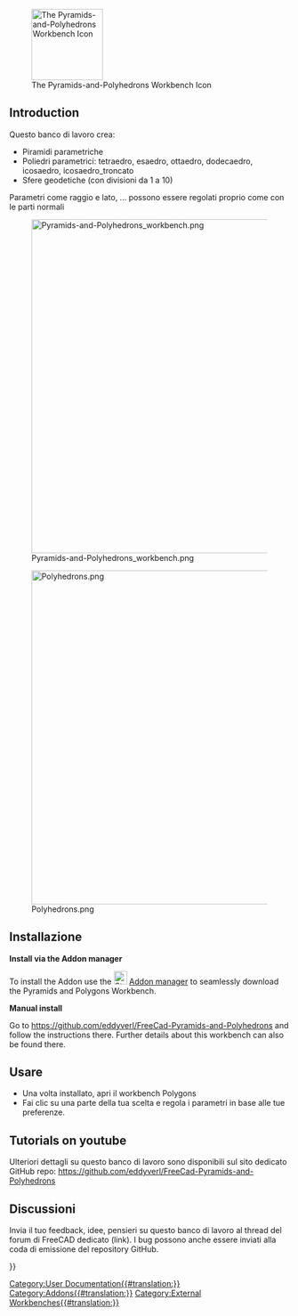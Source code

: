 <languages/>

[[Image:Pyramids-and-Polyhedrons_workbench_icon.svg|thumb|128px|The Pyramids-and-Polyhedrons Workbench Icon]]

{{TOCright}}

== Introduction ==

Questo banco di lavoro crea:
* Piramidi parametriche
* Poliedri parametrici: tetraedro, esaedro, ottaedro, dodecaedro, icosaedro, icosaedro_troncato
* Sfere geodetiche (con divisioni da 1 a 10)

<div class="mw-translate-fuzzy">
Parametri come raggio e lato, ... possono essere regolati proprio come con le parti normali
</div>

[[Image:Pyramids-and-Polyhedrons_workbench.png|600px]]

[[Image:Polyhedrons.png|600px]]

== Installazione ==

<b>Install via the Addon manager</b>

To install the Addon use the [[Image:Std_AddonMgr.svg|24px]] [[Std_AddonMgr|Addon manager]] to seamlessly download the Pyramids and Polygons Workbench.

<b>Manual install</b>

Go to https://github.com/eddyverl/FreeCad-Pyramids-and-Polyhedrons and follow the instructions there. Further details about this workbench can also be found there.

== Usare ==

<div class="mw-translate-fuzzy">
* Una volta installato, apri il workbench Polygons
* Fai clic su una parte della tua scelta e regola i parametri in base alle tue preferenze.
</div>

== Tutorials on youtube ==

<div class="mw-translate-fuzzy">
Ulteriori dettagli su questo banco di lavoro sono disponibili sul sito dedicato GitHub repo: https://github.com/eddyverl/FreeCad-Pyramids-and-Polyhedrons
</div>

== Discussioni ==

Invia il tuo feedback, idee, pensieri su questo banco di lavoro al thread del forum di FreeCAD dedicato (link). I bug possono anche essere inviati alla coda di emissione del repository GitHub.


{{Userdocnavi{{#translation:}}}}
[[Category:User Documentation{{#translation:}}]]
[[Category:Addons{{#translation:}}]]
[[Category:External Workbenches{{#translation:}}]]